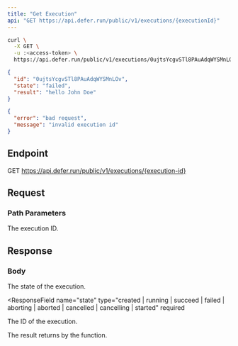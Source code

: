 ```yaml
---
title: "Get Execution"
api: "GET https://api.defer.run/public/v1/executions/{executionId}"
---
```


<RequestExample>

```bash cURL
curl \
  -X GET \
  -u :<access-token> \
  https://api.defer.run/public/v1/executions/0ujtsYcgvSTl8PAuAdqWYSMnLOv
```

</RequestExample>

<ResponseExample>

```json 2xx
{
  "id": "0ujtsYcgvSTl8PAuAdqWYSMnLOv",
  "state": "failed",
  "result": "hello John Doe"
}
```

```json 4xx
{
  "error": "bad request",
  "message": "invalid execution id"
}
```

</ResponseExample>

## Endpoint

GET https://api.defer.run/public/v1/executions/{execution-id}

## Request

### Path Parameters

<ParamField path="execution-id" type="string" required>
  The execution ID.
</ParamField>

## Response

### Body

<ResponseField name="id" type="string" required>
  The state of the execution.
</ResponseField>

<ResponseField
  name="state"
  type="created | running | succeed | failed | aborting | aborted | cancelled | cancelling | started"
  required
>
  The ID of the execution.
</ResponseField>

<ResponseField name="result" type="any">
  The result returns by the function.
</ResponseField>
